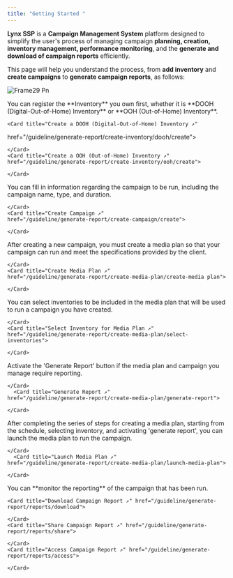```yaml
---
title: "Getting Started "
---
```


**Lynx SSP** is a **Campaign Management System** platform designed to simplify the user's process of managing campaign **planning, creation, inventory management, performance monitoring**, and the **generate and download of campaign reports** efficiently.

This page will help you understand the process, from **add inventory** and **create campaigns** to **generate campaign reports**, as follows:

![Frame29 Pn](/sops.png)

<Steps>
  <Step title="Create Inventory on the Lynx SSP Platform">
    You can register the **Inventory** you own first, whether it is **DOOH (Digital-Out-of-Home) Inventory** or **OOH (Out-of-Home) Inventory**.

    <Card title="Create a DOOH (Digital-Out-of-Home) Inventory ↗"
href="/guideline/generate-report/create-inventory/dooh/create">
      
    </Card>
    <Card title="Create a OOH (Out-of-Home) Inventory ↗" 
    href="/guideline/generate-report/create-inventory/ooh/create">
      
    </Card>
  </Step>
  <Step title="Create Campaign">
    You can fill in information regarding the campaign to be run, including the campaign name, type, and duration.

    </Card>
    <Card title="Create Campaign ↗" 
    href="/guideline/generate-report/create-campaign/create">
      
    </Card>
  </Step>
  <Step title="Create Media Plan">
    After creating a new campaign, you must create a media plan so that your campaign can run and meet the specifications provided by the client.

    </Card>
    <Card title="Create Media Plan ↗" 
    href="/guideline/generate-report/create-media-plan/create-media plan">
      
    </Card>
  </Step>
  <Step title="Select Inventory for Media Plan">
    You can select inventories to be included in the media plan that will be used to run a campaign you have created.

    </Card>
    <Card title="Select Inventory for Media Plan ↗" 
    href="/guideline/generate-report/create-media-plan/select-inventories">
      
    </Card>
  </Step>
  <Step title="Generate Report">
    Activate the 'Generate Report' button if the media plan and campaign you manage require reporting.

    </Card>
      <Card title="Generate Report ↗" 
    href="/guideline/generate-report/create-media-plan/generate-report">
      
    </Card>
  </Step>
  <Step title="Launch Media Plan">
    After completing the series of steps for creating a media plan, starting from the schedule, selecting inventory, and activating 'generate report', you can launch the media plan to run the campaign.

    </Card>
      <Card title="Launch Media Plan ↗" 
    href="/guideline/generate-report/create-media-plan/launch-media-plan">
      
    </Card>
  </Step>
  <Step title="Monitoring Campaign Report">
    You can **monitor the reporting** of the campaign that has been run.

    <Card title="Download Campaign Report ↗" href="/guideline/generate-report/reports/download">
      
    </Card>
    <Card title="Share Campaign Report ↗" href="/guideline/generate-report/reports/share">
      
    </Card>
    <Card title="Access Campaign Report ↗" href="/guideline/generate-report/reports/access">
      
    </Card>
  </Step>
</Steps>